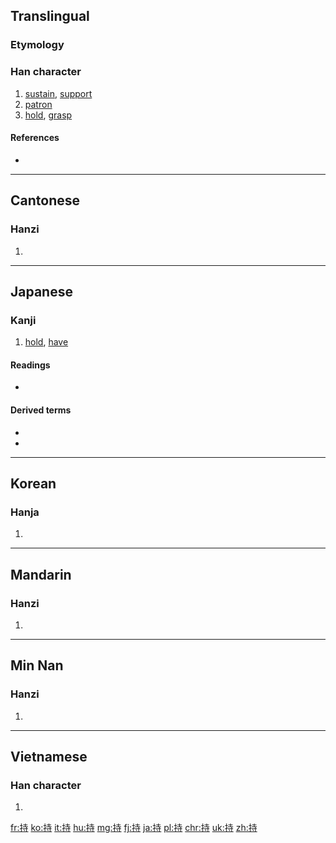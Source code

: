 ==Translingual==
{{stroke order|strokes=9}}

===Etymology===
{{rfe|lang=mul}}

===Han character===
{{Han char|rn=64|rad=手|as=06|sn=9|four=5404<sub>1</sub>|canj=手土木戈 (QGDI)|ids=⿰[[扌]][[寺]]}}

# [[sustain]], [[support]]
# [[patron]]
# [[hold]], [[grasp]]

====References====
* {{Han ref|kx=0429.050|dkj=12019|dj=0778.020|hdz=31866.020|uh=6301|ud=25345|bh=ABF9|bd=44025}}

----

==Cantonese==

===Hanzi===
{{yue-hanzi|jyut=ci4|y=chi4}}

# {{defn|lang=yue|sort=手06}}

----

==Japanese==

===Kanji===
{{ja-kanji|grade=3|rs=手06}}

# [[hold]], [[have]]

====Readings====
* {{ja-readings|goon=[[じ]] (ji)|kanon=[[ち]] (chi)|kun=[[もつ]] (motsu), [[もち]] (mochi)}}

====Derived terms====
* {{l|ja|持つ|tr=[[もつ]], motsu}}
* {{l|ja|持ち|tr=[[もち]], mochi}}

----

==Korean==

===Hanja===
{{ko-hanja|hangeul=지|eumhun=|rv=ji|mr=chi|y=ci}}

# {{defn|lang=ko|sort=手06}}

----

==Mandarin==

===Hanzi===
{{cmn-hanzi|pin=[[chí]] ([[chi2]])|wg=ch'ih<sup>2</sup>}}

# {{defn|lang=cmn|sort=手06}}

----
==Min Nan==

===Hanzi===
{{nan-hanzi|poj=tî, chhî}}

# {{defn|lang=nan}}

----

==Vietnamese==

===Han character===
{{vi-hantu|[[trì]], [[chày]], [[chiì]], [[ghiì]], [[giầy]], [[trầy]], [[chì]], [[ghì]], [[nghỉ]], [[trờ]]|rs=手06}}

# {{defn|lang=vi|sort=手06}}

[[fr:持]]
[[ko:持]]
[[it:持]]
[[hu:持]]
[[mg:持]]
[[fj:持]]
[[ja:持]]
[[pl:持]]
[[chr:持]]
[[uk:持]]
[[zh:持]]
